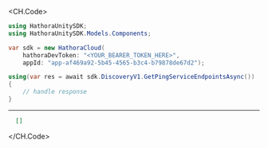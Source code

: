 
<CH.Code>
```csharp GetPingServiceEndpoints.cs
using HathoraUnitySDK;
using HathoraUnitySDK.Models.Components;

var sdk = new HathoraCloud(
    hathoraDevToken: "<YOUR_BEARER_TOKEN_HERE>",
    appId: "app-af469a92-5b45-4565-b3c4-b79878de67d2");

using(var res = await sdk.DiscoveryV1.GetPingServiceEndpointsAsync())
{
    // handle response
}
```
---

```json Example Response
  []
```
</CH.Code>
